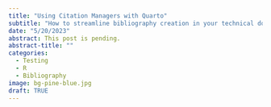 ```yaml
---
title: "Using Citation Managers with Quarto"
subtitle: "How to streamline bibliography creation in your technical documents with R."
date: "5/20/2023"
abstract: This post is pending.
abstract-title: ""
categories:
  - Testing
  - R
  - Bibliography
image: bg-pine-blue.jpg
draft: TRUE
---
```




